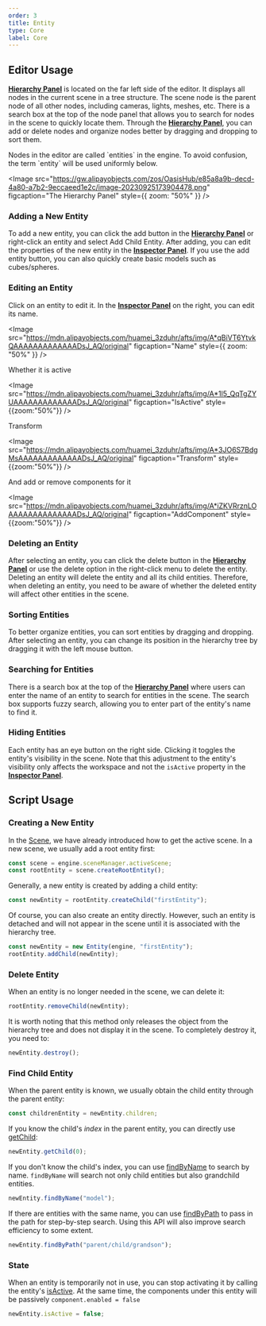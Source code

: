 ```yaml
---
order: 3
title: Entity
type: Core
label: Core
---
```


## Editor Usage

**[Hierarchy Panel](/en/docs/interface/hierarchy)** is located on the far left side of the editor. It displays all nodes in the current scene in a tree structure. The scene node is the parent node of all other nodes, including cameras, lights, meshes, etc. There is a search box at the top of the node panel that allows you to search for nodes in the scene to quickly locate them. Through the **[Hierarchy Panel](/en/docs/interface/hierarchy)**, you can add or delete nodes and organize nodes better by dragging and dropping to sort them.

<Callout type="info">
Nodes in the editor are called `entities` in the engine. To avoid confusion, the term `entity` will be used uniformly below.
</Callout>

<Image
  src="https://gw.alipayobjects.com/zos/OasisHub/e85a8a9b-decd-4a80-a7b2-9eccaeed1e2c/image-20230925173904478.png"
  figcaption="The Hierarchy Panel"
  style={{ zoom: "50%" }}
/>

### Adding a New Entity

To add a new entity, you can click the add button in the **[Hierarchy Panel](/en/docs/interface/hierarchy)** or right-click an entity and select Add Child Entity. After adding, you can edit the properties of the new entity in the **[Inspector Panel](/en/docs/interface/inspector)**. If you use the add entity button, you can also quickly create basic models such as cubes/spheres.

### Editing an Entity

Click on an entity to edit it. In the **[Inspector Panel](/en/docs/interface/inspector)** on the right, you can edit its name.

<Image
  src="https://mdn.alipayobjects.com/huamei_3zduhr/afts/img/A*qBiVT6YtvkQAAAAAAAAAAAAADsJ_AQ/original"
  figcaption="Name"
  style={{ zoom: "50%" }}
/>

Whether it is active

<Image
  src="https://mdn.alipayobjects.com/huamei_3zduhr/afts/img/A*1l5_QqTgZYUAAAAAAAAAAAAADsJ_AQ/original"
  figcaption="IsActive"
    style={{zoom:"50%"}}
/>

Transform

<Image
  src="https://mdn.alipayobjects.com/huamei_3zduhr/afts/img/A*3JO6S7BdgMsAAAAAAAAAAAAADsJ_AQ/original"
  figcaption="Transform"
    style={{zoom:"50%"}}
/>

And add or remove components for it

<Image
  src="https://mdn.alipayobjects.com/huamei_3zduhr/afts/img/A*iZKVRrznLOAAAAAAAAAAAAAADsJ_AQ/original"
  figcaption="AddComponent"
    style={{zoom:"50%"}}
/>

### Deleting an Entity

After selecting an entity, you can click the delete button in the **[Hierarchy Panel](/en/docs/interface/hierarchy)** or use the delete option in the right-click menu to delete the entity. Deleting an entity will delete the entity and all its child entities. Therefore, when deleting an entity, you need to be aware of whether the deleted entity will affect other entities in the scene.

### Sorting Entities

To better organize entities, you can sort entities by dragging and dropping. After selecting an entity, you can change its position in the hierarchy tree by dragging it with the left mouse button.

### Searching for Entities

There is a search box at the top of the **[Hierarchy Panel](/en/docs/interface/hierarchy)** where users can enter the name of an entity to search for entities in the scene. The search box supports fuzzy search, allowing you to enter part of the entity's name to find it.

### Hiding Entities

Each entity has an eye button on the right side. Clicking it toggles the entity's visibility in the scene. Note that this adjustment to the entity's visibility only affects the workspace and not the `isActive` property in the **[Inspector Panel](/en/docs/interface/inspector)**.

## Script Usage

### Creating a New Entity

In the [Scene](/en/docs/core/scene), we have already introduced how to get the active scene. In a new scene, we usually add a root entity first:

```typescript
const scene = engine.sceneManager.activeScene;
const rootEntity = scene.createRootEntity();
```

Generally, a new entity is created by adding a child entity:

```typescript
const newEntity = rootEntity.createChild("firstEntity");
```

Of course, you can also create an entity directly. However, such an entity is detached and will not appear in the scene until it is associated with the hierarchy tree.

```typescript
const newEntity = new Entity(engine, "firstEntity");
rootEntity.addChild(newEntity);
```

### Delete Entity

When an entity is no longer needed in the scene, we can delete it:

```typescript
rootEntity.removeChild(newEntity);
```

It is worth noting that this method only releases the object from the hierarchy tree and does not display it in the scene. To completely destroy it, you need to:

```typescript
newEntity.destroy();
```

### Find Child Entity

When the parent entity is known, we usually obtain the child entity through the parent entity:

```typescript
const childrenEntity = newEntity.children;
```

If you know the child's _index_ in the parent entity, you can directly use [getChild](/en/apis/core/#Entity-getChild):

```typescript
newEntity.getChild(0);
```

If you don't know the child's index, you can use [findByName](/en/apis/core/#Entity-findByName) to search by name. `findByName` will search not only child entities but also grandchild entities.

```typescript
newEntity.findByName("model");
```

If there are entities with the same name, you can use [findByPath](/en/apis/core/#Entity-findByPath) to pass in the path for step-by-step search. Using this API will also improve search efficiency to some extent.

```typescript
newEntity.findByPath("parent/child/grandson");
```

### State

When an entity is temporarily not in use, you can stop activating it by calling the entity's [isActive](/en/apis/core/#Entity-isActive). At the same time, the components under this entity will be passively `component.enabled = false`

```typescript
newEntity.isActive = false;
```
